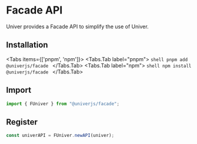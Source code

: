 
# Facade API

Univer provides a Facade API to simplify the use of Univer.

## Installation

<Tabs items={['pnpm', 'npm']}>
  <Tabs.Tab label="pnpm">
    ```shell
    pnpm add @univerjs/facade
    ```
  </Tabs.Tab>
  <Tabs.Tab label="npm">
    ```shell
    npm install @univerjs/facade
    ```
  </Tabs.Tab>
</Tabs>

## Import

```typescript
import { FUniver } from "@univerjs/facade";
```

## Register

```typescript
const univerAPI = FUniver.newAPI(univer);
```
